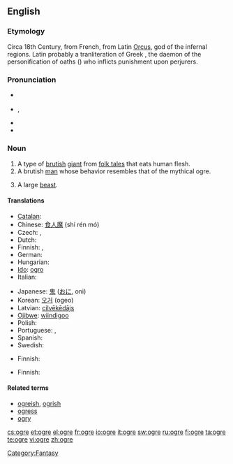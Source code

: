 {{was wotd|2009|April|11}}
{{also|Ogre}}
==English==
{{wikipedia}}

===Etymology===
Circa 18th Century, from French, from Latin [[Orcus]], god of the infernal regions. Latin probably a tranliteration of Greek {{term|Όρκος|sc=polytonic|tr=Horkos}}, the daemon of the personification of oaths ({{term|ὅρκος|sc=polytonic||oath}}) who inflicts punishment upon perjurers.

===Pronunciation===
* {{a|UK}} {{IPA|/ˈəʊ.gə/}}
* {{a|US}} {{enPR|ōʹgûr}}, {{IPA|/ˈoʊ.gɚ/}}
* {{audio|en-us-ogre.ogg|Audio (US)}}
* {{rhymes|əʊɡə(r)}}

===Noun===
{{en-noun}}

# A type of [[brutish]] [[giant]] from [[folk tale]]s that eats human flesh.
# A brutish [[man]] whose behavior resembles that of the mythical ogre.
# {{rfv-sense}} A large [[beast]].

====Translations====
{{trans-top|brutish giant}}
* [[Catalan]]: {{t-|ca|ogre|m}}
* Chinese: [[食人魔]] (shí rén mó)
* Czech: {{t-|cs|obr lidožrout|m}}, {{t-|cs|zlobr|m}}
* Dutch: {{t|nl|oger}}
* Finnish: {{t+|fi|jättiläinen}}, {{t-|fi|jätti}}
* German: {{t|de|Oger}}
* Hungarian: {{t-|hu|ogre}}
* [[Ido]]: [[ogro]]
* Italian: {{t-|it|orco|m}}
{{trans-mid}}
* Japanese: [[鬼]] ([[おに]], oni)
* Korean: [[오거]] (ogeo)
* Latvian: [[cilvēkēdājs]]
* [[Ojibwe]]: [[wiindigoo]]
* Polish: {{t|pl|ogr|m}}
* Portuguese: {{t+|pt|ogro|m}}, {{t-|pt|ogre|m}}
* Spanish: {{t-|es|ogro|m}}
* Swedish: {{t+|sv|rese}}
{{trans-bottom}}

{{trans-top|brutish man}}
* Finnish: {{t-|fi|raakalainen}}
{{trans-mid}}
{{trans-bottom}}

{{trans-top|large beast}}
* Finnish: {{t+|fi|hirviö}}
{{trans-mid}}
{{trans-bottom}}

====Related terms====
* [[ogreish]], [[ogrish]]
* [[ogress]]
* [[ogry]]

[[Category:Fantasy]]

[[cs:ogre]]
[[et:ogre]]
[[el:ogre]]
[[fr:ogre]]
[[io:ogre]]
[[it:ogre]]
[[sw:ogre]]
[[ru:ogre]]
[[fi:ogre]]
[[ta:ogre]]
[[te:ogre]]
[[vi:ogre]]
[[zh:ogre]]